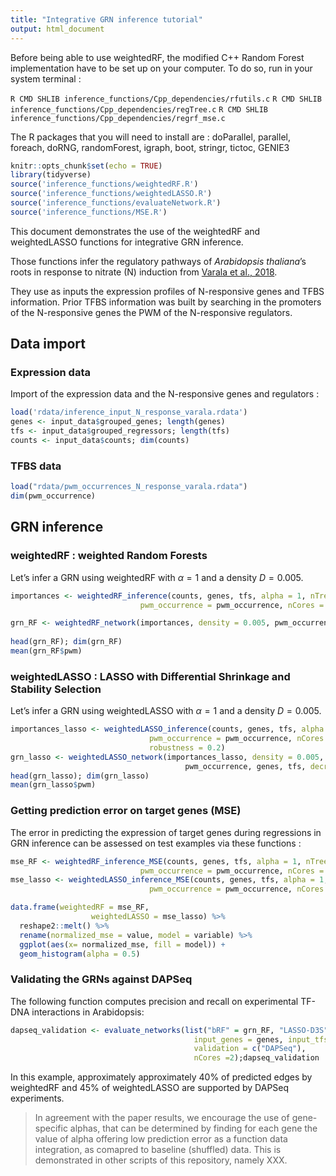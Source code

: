 ```yaml
---
title: "Integrative GRN inference tutorial"
output: html_document
---
```


Before being able to use weightedRF, the modified C++ Random Forest implementation have to be set up on your computer. To do so, run in your system terminal :

```R CMD SHLIB inference_functions/Cpp_dependencies/rfutils.c```
```R CMD SHLIB inference_functions/Cpp_dependencies/regTree.c```
```R CMD SHLIB inference_functions/Cpp_dependencies/regrf_mse.c```

The R packages that you will need to install are :
doParallel, parallel, foreach, doRNG, randomForest, igraph, boot, stringr, tictoc, GENIE3

```r
knitr::opts_chunk$set(echo = TRUE)
library(tidyverse)
source('inference_functions/weightedRF.R')
source('inference_functions/weightedLASSO.R')
source('inference_functions/evaluateNetwork.R')
source('inference_functions/MSE.R')
```

This document demonstrates the use of the weightedRF and weightedLASSO functions for integrative GRN inference.

Those functions infer the regulatory pathways of *Arabidopsis thaliana*'s roots in response to nitrate (N) induction from [Varala et al., 2018](https://www.ncbi.nlm.nih.gov/geo/query/acc.cgi?acc=GSE97500).

They use as inputs the expression profiles of N-responsive genes and TFBS information. 
Prior TFBS information was built by searching in the promoters of the N-responsive genes the PWM of the N-responsive regulators. 

## Data import

### Expression data

Import of the expression data and the N-responsive genes and regulators :

```r
load('rdata/inference_input_N_response_varala.rdata')
genes <- input_data$grouped_genes; length(genes)
tfs <- input_data$grouped_regressors; length(tfs)
counts <- input_data$counts; dim(counts)
```

### TFBS data


```r
load("rdata/pwm_occurrences_N_response_varala.rdata")
dim(pwm_occurrence)
```

## GRN inference


### weightedRF : weighted Random Forests

Let's infer a GRN using weightedRF with $\alpha=1$ and a density $D = 0.005$.

```r
importances <- weightedRF_inference(counts, genes, tfs, alpha = 1, nTrees = 1000,
                             pwm_occurrence = pwm_occurrence, nCores = 25)

grn_RF <- weightedRF_network(importances, density = 0.005, pwm_occurrence, genes, tfs)
  
head(grn_RF); dim(grn_RF)
mean(grn_RF$pwm)
```


### weightedLASSO : LASSO with Differential Shrinkage and Stability Selection

Let's infer a GRN using weightedLASSO with $\alpha=1$ and a density $D = 0.005$.

```r
importances_lasso <- weightedLASSO_inference(counts, genes, tfs, alpha = 1, N = 50,
                               pwm_occurrence = pwm_occurrence, nCores = 30, 
                               robustness = 0.2)
grn_lasso <- weightedLASSO_network(importances_lasso, density = 0.005, 
                                       pwm_occurrence, genes, tfs, decreasing = TRUE)
head(grn_lasso); dim(grn_lasso)
mean(grn_lasso$pwm)
```


### Getting prediction error on target genes (MSE)

The error in predicting the expression of target genes during regressions in GRN inference can be assessed on test examples via these functions :

```r
mse_RF <- weightedRF_inference_MSE(counts, genes, tfs, alpha = 1, nTrees = 1000,
                             pwm_occurrence = pwm_occurrence, nCores = 25)
mse_lasso <- weightedLASSO_inference_MSE(counts, genes, tfs, alpha = 1, N = 50,
                               pwm_occurrence = pwm_occurrence, nCores = 30)

data.frame(weightedRF = mse_RF,
                  weightedLASSO = mse_lasso) %>%
  reshape2::melt() %>%
  rename(normalized_mse = value, model = variable) %>%
  ggplot(aes(x= normalized_mse, fill = model)) +
  geom_histogram(alpha = 0.5)

```

### Validating the GRNs against DAPSeq

The following function computes precision and recall on experimental TF-DNA interactions in Arabidopsis:

```r
dapseq_validation <- evaluate_networks(list("bRF" = grn_RF, "LASSO-D3S" = grn_lasso), 
                                         input_genes = genes, input_tfs = tfs, 
                                         validation = c("DAPSeq"),
                                         nCores =2);dapseq_validation
```

In this example, approximately approximately 40% of predicted edges by weightedRF and 45% of weightedLASSO are supported by DAPSeq experiments.

> In agreement with the paper results, we encourage the use of gene-specific alphas, that can be determined by finding for each gene the value of alpha offering low prediction error as a function data integration, as comapred to baseline (shuffled) data. This is demonstrated in other scripts of this repository, namely XXX.

